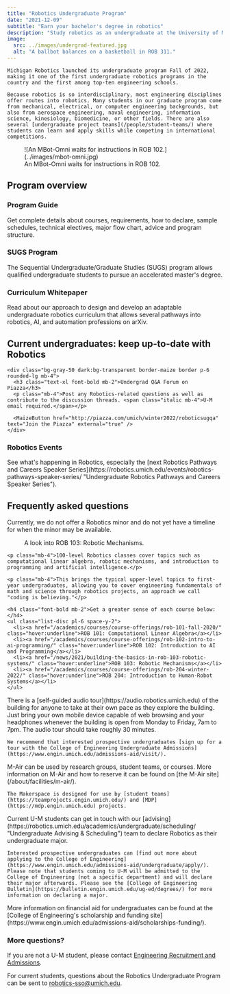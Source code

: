 ```yaml
---
title: "Robotics Undergraduate Program"
date: "2021-12-09"
subtitle: "Earn your bachelor's degree in robotics"
description: "Study robotics as an undergraduate at the University of Michigan."
image:
  src: ../images/undergrad-featured.jpg
  alt: "A ballbot balances on a basketball in ROB 311."
---
```


<TextWithImage imageSlot="right">
  <div slot="text">
    
    Michigan Robotics launched its undergraduate program Fall of 2022, making it one of the first undergraduate robotics programs in the country and the first among top-ten engineering schools.

    Because robotics is so interdisciplinary, most engineering disciplines offer routes into robotics. Many students in our graduate program come from mechanical, electrical, or computer engineering backgrounds, but also from aerospace engineering, naval engineering, information science, kinesiology, biomedicine, or other fields. There are also several [undergraduate project teams](/people/student-teams/) where students can learn and apply skills while competing in international competitions.
  </div>
  <figure slot="image">
    ![An MBot-Omni waits for instructions in ROB 102.](../images/mbot-omni.jpg)
    <figcaption>An MBot-Omni waits for instructions in ROB 102.</figcaption>
  </figure>
</TextWithImage>

## Program overview

<TwoColumn>
  <div slot="left">
    <div class="card-padded surface border border-arboretumBlue border-2 dark:border dark:border-arboretumBlue/40">
      <h3 class="text-xl font-bold mb-2">Program Guide</h3>
      <p class="mb-4">Get complete details about courses, requirements, how to declare, sample schedules, technical electives, major flow chart, advice and program structure.</p>
      <MaizeButton href="http://robotics.umich.edu/undergrad-guide" text="View program guide" external="true" />
    </div>
    <div class="card-padded surface-accent mt-8">
  <h3 class="text-xl font-bold mb-2">SUGS Program</h3>
  <p class="mb-4">The Sequential Undergraduate/Graduate Studies (SUGS) program allows qualified undergraduate students to pursue an accelerated master's degree.</p>
  <MaizeButton href="https://robotics.umich.edu/academics/undergraduate/sugs/" text="Learn about SUGS" />
</div>

  </div>

  <div slot="right">
    <div class="card-padded surface-alternative">
      <h3 class="text-xl font-bold mb-2">Curriculum Whitepaper</h3>
      <p class="mb-4">Read about our approach to design and develop an adaptable undergraduate robotics curriculum that allows several pathways into robotics, AI, and automation professions on arXiv.</p>
      <MaizeButton href="https://arxiv.org/abs/2308.06905v1" text="Read whitepaper" external="true" />
    </div>
    <figure class="w-full mx-auto">
  <VideoCenter url="https://www.youtube.com/watch?v=kt-iXDHgMyw" caption="This Robotics Undergraduate Advising Super Session, which took place in November, 2024, covers information on the degree and several courses currently offered." />
</figure>
  </div>
</TwoColumn>


## Current undergraduates: keep up-to-date with Robotics

<TwoColumn>
  <div slot="left">

    <div class="bg-gray-50 dark:bg-transparent border-maize border p-6 rounded-lg mb-4">
      <h3 class="text-xl font-bold mb-2">Undergrad Q&A Forum on Piazza</h3>
      <p class="mb-4">Post any Robotics-related questions as well as contribute to the discussion threads. <span class="italic mb-4">U-M email required.</span></p>
      
      <MaizeButton href="http://piazza.com/umich/winter2022/roboticsugqa" text="Join the Piazza" external="true" />
    </div>
  </div>

  <div slot="right">
    <div class="bg-gray-50 dark:bg-transparent border-maize border p-6 rounded-lg">
      <h3 class="text-xl font-bold mb-2">Robotics Events</h3>
      <p class="mb-4">See what's happening in Robotics, especially the [next Robotics Pathways and Careers Speaker Series](https://robotics.umich.edu/events/robotics-pathways-speaker-series/ "Undergraduate Robotics Pathways and Careers Speaker Series").</p>
      <MaizeButton href="https://events.umich.edu/group/3998" text="View events" external="true" />
    </div>
  </div>
</TwoColumn>

## Frequently asked questions

<div class="space-y-4">
  <Accordion title="Can I get a minor in robotics?">
    Currently, we do not offer a Robotics minor and do not yet have a timeline for when the minor may be available.
  </Accordion>

  <Accordion title="What are introductory Robotics classes like?">
    <div class="mb-6">
      <figure>
        <YouTube id="95xv9ae5rcE" />
        <figcaption class="text-center mt-2">A look into ROB 103: Robotic Mechanisms.</figcaption>
      </figure>
    </div>

    <p class="mb-4">100-level Robotics classes cover topics such as computational linear algebra, robotic mechanisms, and introduction to programming and artificial intelligence.</p>

    <p class="mb-4">This brings the typical upper-level topics to first-year undergraduates, allowing you to cover engineering fundamentals of math and science through robotics projects, an approach we call "coding is believing."</p>

    <h4 class="font-bold mb-2">Get a greater sense of each course below:</h4>
    <ul class="list-disc pl-6 space-y-2">
      <li><a href="/academics/courses/course-offerings/rob-101-fall-2020/" class="hover:underline">ROB 101: Computational Linear Algebra</a></li>
      <li><a href="/academics/courses/course-offerings/rob-102-intro-to-ai-programming/" class="hover:underline">ROB 102: Introduction to AI and Programming</a></li>
      <li><a href="/news/2021/building-the-basics-in-rob-103-robotic-systems/" class="hover:underline">ROB 103: Robotic Mechanisms</a></li>
      <li><a href="/academics/courses/course-offerings/rob-204-winter-2022/" class="hover:underline">ROB 204: Introduction to Human-Robot Systems</a></li>
    </ul>
  </Accordion>

  <Accordion title="How can I get a tour of the new building?">
    There is a [self-guided audio tour](https://audio.robotics.umich.edu) of the building for anyone to take at their own pace as they explore the building. Just bring your own mobile device capable of web browsing and your headphones whenever the building is open from Monday to Friday, 7am to 7pm. The audio tour should take roughly 30 minutes.

    We recommend that interested prospective undergraduates [sign up for a tour with the College of Engineering Undergraduate Admissions](https://www.engin.umich.edu/admissions-aid/visit/).
  </Accordion>

  <Accordion title="How can I use Robotics' facilities and resources like M-Air or the Makerspace?">
    M-Air can be used by research groups, student teams, or courses. More information on M-Air and how to reserve it can be found on [the M-Air site](/about/facilities/m-air/).

    The Makerspace is designed for use by [student teams](https://teamprojects.engin.umich.edu/) and [MDP](https://mdp.engin.umich.edu) projects.
  </Accordion>

  <Accordion title="How do I apply as an undergraduate?">
    Current U-M students can get in touch with our [advising](https://robotics.umich.edu/academics/undergraduate/scheduling/ "Undergraduate Advising & Scheduling") team to declare Robotics as their undergraduate major.

    Interested prospective undergraduates can [find out more about applying to the College of Engineering](https://www.engin.umich.edu/admissions-aid/undergraduate/apply/). Please note that students coming to U-M will be admitted to the College of Engineering (not a specific department) and will declare their major afterwards. Please see the [College of Engineering Bulletin](https://bulletin.engin.umich.edu/ug-ed/degrees/) for more information on declaring a major.
  </Accordion>

  <Accordion title="How do I find out about or apply for financial aid?">
    More information on financial aid for undergraduates can be found at the [College of Engineering's scholarship and funding site](https://www.engin.umich.edu/admissions-aid/scholarships-funding/).
  </Accordion>
</div>

<div class="card-padded surface-secondary">
  <h3 class="text-xl font-bold mb-4">More questions?</h3>
  <p class="mb-4">If you are not a U-M student, please contact <a href="https://www.engin.umich.edu/admissions-aid/undergraduate/">Engineering Recruitment and Admissions</a>.</p>
  <p>For current students, questions about the Robotics Undergraduate Program can be sent to <a href="mailto:robotics-sso@umich.edu">robotics-sso@umich.edu</a>.</p>
</div>


<figure class="w-full mx-auto md:w-1/2">
<NewsCard 
  href="/news/2022/new-u-m-undergraduate-robotics-program" 
  title="New U-M Undergraduate Robotics Program" 
  date="2022-09-01" 
  slug="new-u-m-undergraduate-robotics-program"
  excerpt="The new undergraduate program in robotics at Michigan Engineering will empower students to practice the full spectrum of robotics—including underwater, wheeled, legged, flying and medical robots—at U-M's 134,000-square-foot Ford Motor Company Robotics Building."
  image={{
    src: import('/src/content/news/2022/images/DSC02584-scaled.jpg'),  // Update this path to match your actual image
    alt: "The Michigan Robotics building"
  }}
  isLarge={true}
/>
</figure>